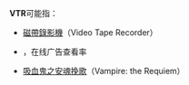 '''VTR'''可能指：
* [[磁帶錄影機|磁帶錄影機]]（Video Tape Recorder）
* {{le|View through rate}}，在线广告查看率
* [[吸血鬼之安魂挽歌|吸血鬼之安魂挽歌]]（Vampire: the Requiem）

{{disambig|cat=三字拉丁字母縮寫消歧義}}